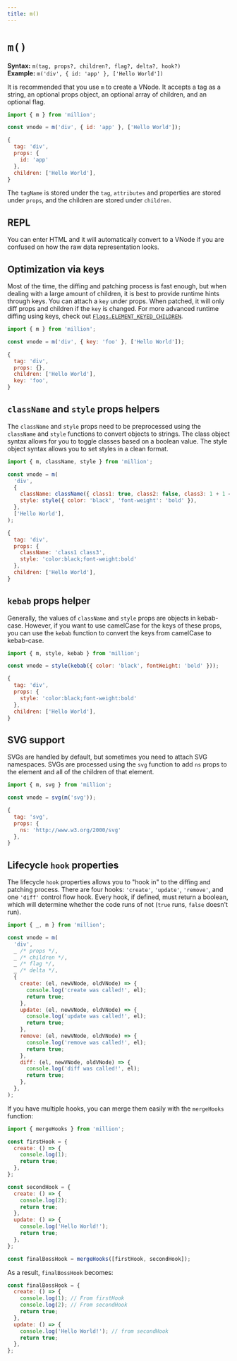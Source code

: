 ```yaml
---
title: m()
---
```



# `m()`

**Syntax:** `m(tag, props?, children?, flag?, delta?, hook?)`\
**Example:** `m('div', { id: 'app' }, ['Hello World'])`

It is recommended that you use `m` to create a VNode. It accepts a tag as a string, an optional props object, an optional array of children, and an optional flag.

```js
import { m } from 'million';

const vnode = m('div', { id: 'app' }, ['Hello World']);
```

```js
{
  tag: 'div',
  props: {
    id: 'app'
  },
  children: ['Hello World'],
}
```

The `tagName` is stored under the `tag`, `attributes` and properties are stored under `props`, and the children are stored under `children`.

## REPL

You can enter HTML and it will automatically convert to a VNode if you are confused on how the raw data representation looks.

<VNode />

## Optimization via keys

Most of the time, the diffing and patching process is fast enough, but when dealing with a large amount of children, it is best to provide runtime hints through keys. You can attach a `key` under props. When patched, it will only diff props and children if the `key` is changed. For more advanced runtime diffing using keys, check out [`Flags.ELEMENT_KEYED_CHILDREN`](/docs/api/advanced/flags#flagsonly_keyed_children).

```js
import { m } from 'million';

const vnode = m('div', { key: 'foo' }, ['Hello World']);
```

```js {5}
{
  tag: 'div',
  props: {},
  children: ['Hello World'],
  key: 'foo',
}
```

## `className` and `style` props helpers

The `className` and `style` props need to be preprocessed using the `className` and `style` functions to convert objects to strings. The class object syntax allows for you to toggle classes based on a boolean value. The style object syntax allows you to set styles in a clean format.

```js
import { m, className, style } from 'million';

const vnode = m(
  'div',
  {
    className: className({ class1: true, class2: false, class3: 1 + 1 === 2 }),
    style: style({ color: 'black', 'font-weight': 'bold' }),
  },
  ['Hello World'],
);
```

```js {4,5}
{
  tag: 'div',
  props: {
    className: 'class1 class3',
    style: 'color:black;font-weight:bold'
  },
  children: ['Hello World'],
}
```

## `kebab` props helper

Generally, the values of `className` and `style` props are objects in kebab-case. However, if you want to use camelCase for the keys of these props, you can use the `kebab` function to convert the keys from camelCase to kebab-case.

```js
import { m, style, kebab } from 'million';

const vnode = style(kebab({ color: 'black', fontWeight: 'bold' }));
```

```js {4}
{
  tag: 'div',
  props: {
    style: 'color:black;font-weight:bold'
  },
  children: ['Hello World'],
}
```

## SVG support

SVGs are handled by default, but sometimes you need to attach SVG namespaces. SVGs are processed using the `svg` function to add `ns` props to the element and all of the children of that element.

```js
import { m, svg } from 'million';

const vnode = svg(m('svg'));
```

```js {4}
{
  tag: 'svg',
  props: {
    ns: 'http://www.w3.org/2000/svg'
  },
}
```

## Lifecycle `hook` properties

The lifecycle `hook` properties allows you to "hook in" to the diffing and patching process. There are four hooks: `'create'`, `'update'`, `'remove'`, and one `'diff'` control flow hook. Every hook, if defined, must return a boolean, which will determine whether the code runs of not (`true` runs, `false` doesn't run).

```js
import { _, m } from 'million';

const vnode = m(
  'div',
  _ /* props */,
  _ /* children */,
  _ /* flag */,
  _ /* delta */,
  {
    create: (el, newVNode, oldVNode) => {
      console.log('create was called!', el);
      return true;
    },
    update: (el, newVNode, oldVNode) => {
      console.log('update was called!', el);
      return true;
    },
    remove: (el, newVNode, oldVNode) => {
      console.log('remove was called!', el);
      return true;
    },
    diff: (el, newVNode, oldVNode) => {
      console.log('diff was called!', el);
      return true;
    },
  },
);
```

If you have multiple hooks, you can merge them easily with the `mergeHooks` function:

```js
import { mergeHooks } from 'million';

const firstHook = {
  create: () => {
    console.log(1);
    return true;
  },
};

const secondHook = {
  create: () => {
    console.log(2);
    return true;
  },
  update: () => {
    console.log('Hello World!');
    return true;
  },
};

const finalBossHook = mergeHooks([firstHook, secondHook]);
```

As a result, `finalBossHook` becomes:

```js
const finalBossHook = {
  create: () => {
    console.log(1); // From firstHook
    console.log(2); // From secondHook
    return true;
  },
  update: () => {
    console.log('Hello World!'); // from secondHook
    return true;
  },
};
```
